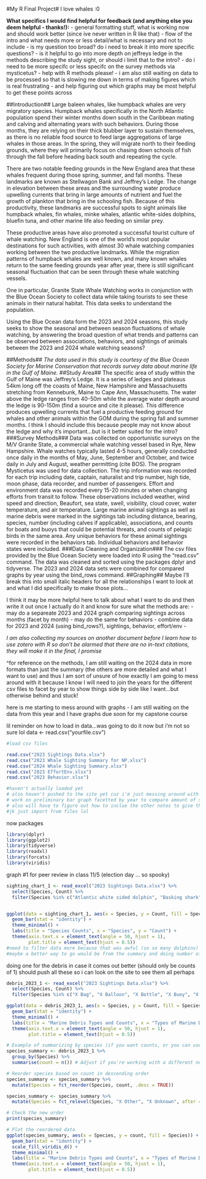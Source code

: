 #My R Final Project#
I love whales :0

**What specifics I would find helpful for feedback (and anything else you deem helpful - thanks!):**
- general formatting stuff, what is working now and should work better (since ive never written in R like that)
- flow of the intro and what needs more or less detail/what is necessary and not to include
- is my question too broad? do i need to break it into more specific questions?
- is it helpful to go into more depth on jeffreys ledge in the methods describing the study sight, or should i limit that to the intro?
- do i need to be more specifc or less specifc on the survey methods via mysticetus?
- help with R methods please! - i am also still waiting on data to be processed so that is slowing me down in terms of making figures which is real frustrating
- and help figuring out which graphs may be most helpful to get these points across

##Introduction##
Large baleen whales, like humpback whales are very migratory species. Humpback whales specifically in the North Atlantic population spend their winter months down south in the Caribbean mating and calving and alternating years with such behaviors. During those months, they are relying on their thick blubber layer to sustain themselves, as there is no reliable food source to feed large aggregations of large whales in those areas. In the spring, they will migrate north to their feeding grounds, where they will primarily focus on chasing down schools of fish through the fall before heading back south and repeating the cycle. 

There are two notable feeding grounds in the New England area that these whales frequent during those spring, summer, and fall months. These landmarks are known as Stellwagon Bank and Jeffrey's Ledge. The change in elevation between these areas and the surrounding water produce upwelling currents that bring in large amounts of nutrient and fuel the growth of plankton that bring in the schooling fish. Because of this productivity, these landmarks are successful spots to sight animals like humpback whales, fin whales, minke whales, atlantic white-sides dolphins, bluefin tuna, and other marine life also feeding on similar prey.

These productive areas have also promoted a successful tourist culture of whale watching. New England is one of the world's most popular destinations for such activities, with almost 30 whale watching companies working between the two productive landmarks. While the migration patterns of humpback whales are well known, and many known whales return to the same feeding grounds year after year, there is still significant seasonal fluctuation that can be seen through these whale watching vessels.

One in particular, Granite State Whale Watching works in conjunction with the Blue Ocean Society to collect data while taking tourists to see these animals in their natural habitat. This data seeks to understand the population.

Using the Blue Ocean data form the 2023 and 2024 seasons, this study seeks to show the seasonal and between season fluctuations of whale watching, by answering the broad question of what trends and patterns can be observed between associations, behaviors, and sightings of animals between the 2023 and 2024 whale watching seasons?

##Methods##
*The data used in this study is courtesy of the Blue Ocean Society for Marine Conservation that records survey data about marine life in the Gulf of Maine.*
##Study Area##
The specific area of study within the Gulf of Maine was Jeffrey's Ledge. It is a series of ledges and plateaus 54km long off the coasts of Maine, New Hampshire and Massachusetts stretching from Kennebunk, Maine to Cape Ann, Massachusetts. The water above the ledge ranges from 40-50m while the average water depth around the ledge is 90-150m (find a source and cite it please). This difference produces upwelling currents that fuel a productive feeding ground for whales and other animals within the GOM during the spring fall and summer months.
I think I should include this because people may not know about the ledge and why it's important...but is it better suited for the intro?
###Survey Methods###
Data was collected on opportunistic surveys on the M/V Granite State, a commercial whale watching vessel based in Rye, New Hampshire. Whale watches typically lasted 4-5 hours, generally conducted once daily in the months of May, June, September and October, and twice daily in July and August, weather permitting (cite BOS). The program Mysticetus was used for data collection. The trip information was recorded for each trip including date, captain, naturalist and trip number, high tide, moon phase, data recorder, and number of passengers. Effort and environment data was recorded every 15-20 minutes or when changing efforts from transit to follow. These observations included weather, wind speed and direction, Beaufort, sea state, swell, visibility, cloud cover, water temperature, and air temperature. Large marine animal sightings as well as marine debris were marked in the sightings tab including distance, bearing, species, number (including calves if applicable), associations, and counts for boats and buoys that could be potential threats, and counts of pelagic birds in the same area. Any unique behaviors for these animal sightings were recorded in the behaviors tab. Individual behaviors and behavior states were included.
###Data Cleaning and Organization###
The csv files provided by the Blue Ocean Society were loaded into R using the "read.csv" command. The data was cleaned and sorted using the packages dplyr and tidyverse. The 2023 and 2024 data sets were combined for compared graphs by year using the bind_rows command.
##Graphing##
Maybe I'll break this into small italic headers for all the relationships I want to look at and what I did specifically to make those plots...

I think it may be more helpful here to talk about what I want to do and then write it out once I actually do it and know for sure what the methods are:
- may do a separeate 2023 and 2024 graph comparing sightings across months (facet by month)
- may do the same for behaviors
- combine data for 2023 and 2024 (using bind_rows?), sightings, behavior, effort/env
- 

*I am also collecting my sources on another document before I learn how to use zotero with R so don't be alarmed that there are no in-text citations, they will make it in the final, I promise*

^for reference on the methods, I am still waiting on the 2024 data in more formats than just the summary (the others are more detailed and what I want to use) and thus I am sort of unsure of how exactly I am going to mess around with it because I know I will need to join the years for the different csv files to facet by year to show things side by side like I want...but otherwise behind and stuck!




here is me starting to mess around with graphs - I am still waiting on the data from this year and I have graphs due soon for my capstone course

lil reminder on how to load in data...was going to do it now but i'm not so sure lol data \<- read.csv("yourfile.csv")

```r

#load csv files

read.csv("2023 Sightings Data.xlsx")
read.csv("2023 Whale Sighting Summary for NP.xlsx")
read.csv("2024 Whale Sighting Summary.xlsx")
read.csv("2023 EffortEnv.xlsx")
read.csv("2023 Behavior.xlsx")

#haven't actually loaded yet
# also haven't pushed to the site yet cuz i'm just messing around with code and haven't made anything concrete yet
# work on preliminary bar graph facetted by year to compare amount of sightings
# also will have to figure out how to inclue the other notes to give them unique species for a bar graph cuz this year was real cool
#jk just import from files lol

```

now packages

```r

library(dplyr)
library(ggplot2)
library(tidyverse)
library(readxl)
library(forcats)
library(viridis)

```

graph #1 for peer review in class 11/5 (election day ... so spooky)

```r

sighting_chart_1 <- read_excel("2023 Sightings Data.xlsx") %>% 
  select(Species, Count) %>% 
  filter(Species %in% c("Atlantic white sided dolphin", "Basking shark", "Blue shark", "Fin whale", "Grey seal", "Harbor Porpoise", "Harbor seal", "Humpback whale", "Minke whale", "Ocean Sunfish", "Other", "Tuna- bluefin"))


ggplot(data = sighting_chart_1, aes(x = Species, y = Count, fill = Species)) +
  geom_bar(stat = "identity") +
  theme_minimal() +
  labs(title = "Species Counts", x = "Species", y = "Count") +
  theme(axis.text.x = element_text(angle = 50, hjust = 1),
        plot.title = element_text(hjust = 0.5))
#need to filter data more because that was awful (so so many dolphins)
#maybe a better way to go would be from the summary and doing number of trips with certain species and doing an insane forloop with if else statements (if equal or greater to 1 in all species categories, give it a 1) to do it so i dont have a gazillion dolphins that skew the data

```

doing one for the debris in case it comes out better (should only be counts of 1) should push all these so i can look on the site to see them all perhaps

```r

debris_2023_1 <- read_excel("2023 Sightings Data.xlsx") %>%
  select(Species, Count) %>% 
  filter(Species %in% c("X Bag", "X Balloon", "X Bottle", "X Buoy", "X Can", "X Other", "X Unknown", "X Wrapper"))

ggplot(data = debris_2023_1, aes(x = Species, y = Count, fill = Species)) +
  geom_bar(stat = "identity") +
  theme_minimal() +
  labs(title = "Marine Debris Types and Counts", x = "Types of Marine Debris", y = "Count") +
  theme(axis.text.x = element_text(angle = 50, hjust = 1),
        plot.title = element_text(hjust = 0.5))

```

```r

# Example of summarizing by species (if you want counts, or you can use another variable)
species_summary <- debris_2023_1 %>%
  group_by(Species) %>%
  summarise(count = n()) # Adjust if you're working with a different numeric variable

# Reorder species based on count in descending order
species_summary <- species_summary %>%
  mutate(Species = fct_reorder(Species, count, .desc = TRUE))

species_summary <- species_summary %>%
  mutate(Species = fct_relevel(Species, "X Other", "X Unknown", after = Inf))

# Check the new order
print(species_summary)

# Plot the reordered data
ggplot(species_summary, aes(x = Species, y = count, fill = Species)) +
  geom_bar(stat = "identity") +
  scale_fill_viridis_d() +
  theme_minimal() +
  labs(title = "Marine Debris Types and Counts", x = "Types of Marine Debris", y = "Count") +
  theme(axis.text.x = element_text(angle = 50, hjust = 1),
        plot.title = element_text(hjust = 0.5))

```
